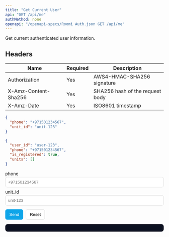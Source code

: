 ```yaml
---
title: "Get Current User"
api: "GET /api/me"
authMethod: none
openapi: "/openapi-specs/Roomi Auth.json GET /api/me"
---
```


Get current authenticated user information.

## Headers


| Name | Required | Description |
| --- | --- | --- |
| Authorization | Yes | AWS4-HMAC-SHA256 signature |
| X-Amz-Content-Sha256 | Yes | SHA256 hash of the request body |
| X-Amz-Date | Yes | ISO8601 timestamp |



<RequestExample>

```json Request Body
{
  "phone": "+971501234567",
  "unit_id": "unit-123"
}
```

</RequestExample>


<ResponseExample>

```json Response
{
  "user_id": "user-123",
  "phone": "+971501234567",
  "is_registered": true,
  "units": []
}
```

</ResponseExample>


<!-- GeneratedFieldsUI:get_api_me -->
<Panel>
  <div id="form-get_api_me">
    <form id="f-get_api_me" style="display:block;max-width:720px">
      <label style="display:block;margin:6px 0 2px">phone </label><input id="fld_phone" type="text" placeholder="+971501234567" style="width:100%;padding:8px;border:1px solid #ddd;border-radius:6px">
<label style="display:block;margin:6px 0 2px">unit_id </label><input id="fld_unit_id" type="text" placeholder="unit-123" style="width:100%;padding:8px;border:1px solid #ddd;border-radius:6px">
      <div style="margin-top:12px;display:flex;gap:8px">
        <button type="submit" style="padding:8px 12px;border:1px solid #0ea5e9;border-radius:6px;background:#0ea5e9;color:#fff">Send</button>
        <button type="button" id="reset-get_api_me" style="padding:8px 12px;border:1px solid #ddd;border-radius:6px;background:#fff">Reset</button>
      </div>
    </form>
    <pre id="resp-get_api_me" style="margin-top:12px;background:#0b1020; color:#e2e8f0; padding:12px;border-radius:8px;overflow:auto"></pre>
  </div>
</Panel>

<script>
(function(){
  const form = document.getElementById('f-get_api_me');
  const out = document.getElementById('resp-get_api_me');
  const resetBtn = document.getElementById('reset-get_api_me');
  if(!form||!out) return;
  resetBtn && resetBtn.addEventListener('click', ()=>{ form.reset(); out.textContent=''; });
  form.addEventListener('submit', async (e)=>{
    e.preventDefault();
    try {
      const body = {};
{ const v = document.getElementById("fld_phone").value; if(v!=="" || false) body["phone"] = (String)(v); }
{ const v = document.getElementById("fld_unit_id").value; if(v!=="" || false) body["unit_id"] = (String)(v); }
      const res = await fetch('https://auth-{env}-ae.roomi-services.com/api/me', {
        method: 'GET',
        headers: { 'Content-Type': 'application/json' },
        body: JSON.stringify(body)
      });
      const text = await res.text();
      try { out.textContent = JSON.stringify(JSON.parse(text), null, 2); } catch { out.textContent = text; }
    } catch(err) {
      out.textContent = String(err);
    }
  });
})();
</script>
